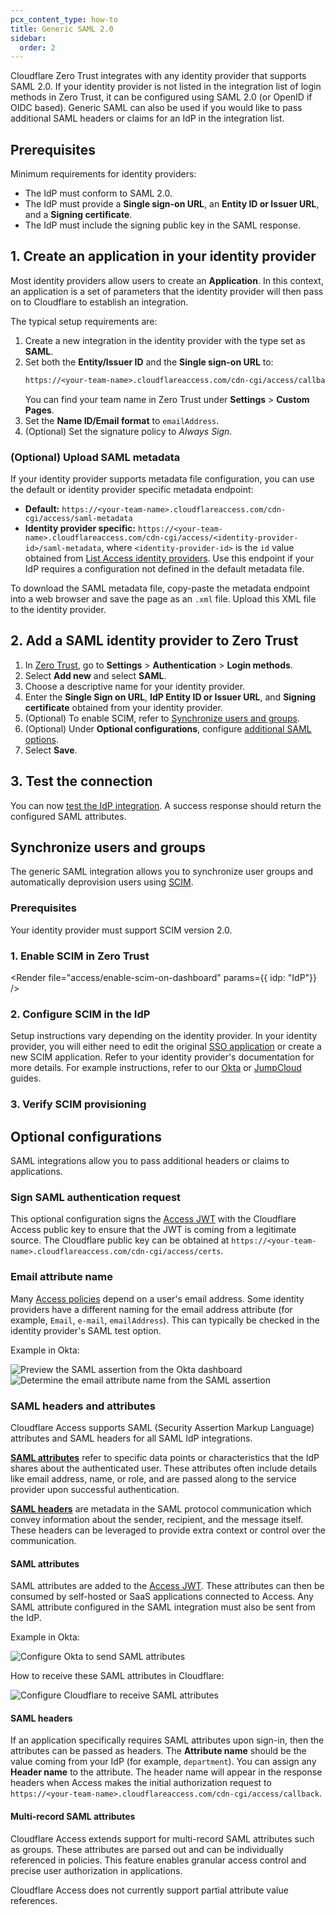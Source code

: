 ```yaml
---
pcx_content_type: how-to
title: Generic SAML 2.0
sidebar:
  order: 2
---
```



Cloudflare Zero Trust integrates with any identity provider that supports SAML 2.0. If your identity provider is not listed in the integration list of login methods in Zero Trust, it can be configured using SAML 2.0 (or OpenID if OIDC based). Generic SAML can also be used if you would like to pass additional SAML headers or claims for an IdP in the integration list.

## Prerequisites

Minimum requirements for identity providers:

- The IdP must conform to SAML 2.0.
- The IdP must provide a **Single sign-on URL**, an **Entity ID or Issuer URL**, and a **Signing certificate**.
- The IdP must include the signing public key in the SAML response.

## 1. Create an application in your identity provider

Most identity providers allow users to create an **Application**. In this context, an application is a set of parameters that the identity provider will then pass on to Cloudflare to establish an integration.

The typical setup requirements are:

1. Create a new integration in the identity provider with the type set as **SAML**.
2. Set both the **Entity/Issuer ID** and the **Single sign-on URL** to:
   ```txt
   https://<your-team-name>.cloudflareaccess.com/cdn-cgi/access/callback
   ```
   You can find your team name in Zero Trust under **Settings** > **Custom Pages**.
3. Set the **Name ID/Email format** to `emailAddress`.
4. (Optional) Set the signature policy to _Always Sign_.

### (Optional) Upload SAML metadata

If your identity provider supports metadata file configuration, you can use the default or identity provider specific metadata endpoint:

- **Default:** `https://<your-team-name>.cloudflareaccess.com/cdn-cgi/access/saml-metadata`
- **Identity provider specific:** `https://<your-team-name>.cloudflareaccess.com/cdn-cgi/access/<identity-provider-id>/saml-metadata`, where `<identity-provider-id>` is the `id` value obtained from [List Access identity providers](/api/operations/access-identity-providers-list-access-identity-providers). Use this endpoint if your IdP requires a configuration not defined in the default metadata file.

To download the SAML metadata file, copy-paste the metadata endpoint into a web browser and save the page as an `.xml` file. Upload this XML file to the identity provider.

## 2. Add a SAML identity provider to Zero Trust

1. In [Zero Trust](https://one.dash.cloudflare.com), go to **Settings** > **Authentication** > **Login methods**.
2. Select **Add new** and select **SAML**.
3. Choose a descriptive name for your identity provider.
4. Enter the **Single Sign on URL**, **IdP Entity ID or Issuer URL**, and **Signing certificate** obtained from your identity provider.
5. (Optional) To enable SCIM, refer to [Synchronize users and groups](#synchronize-users-and-groups).
6. (Optional) Under **Optional configurations**, configure [additional SAML options](#optional-configurations).
7. Select **Save**.

## 3. Test the connection

You can now [test the IdP integration](/cloudflare-one/identity/idp-integration/#test-idps-in-zero-trust). A success response should return the configured SAML attributes.

## Synchronize users and groups

The generic SAML integration allows you to synchronize user groups and automatically deprovision users using [SCIM](/cloudflare-one/identity/users/scim/).

### Prerequisites

Your identity provider must support SCIM version 2.0.

### 1. Enable SCIM in Zero Trust

<Render
	file="access/enable-scim-on-dashboard"
	params={{ idp: "IdP"}}
/>

### 2. Configure SCIM in the IdP

Setup instructions vary depending on the identity provider. In your identity provider, you will either need to edit the original [SSO application](#1-create-an-application-in-your-identity-provider) or create a new SCIM application. Refer to your identity provider's documentation for more details. For example instructions, refer to our [Okta](/cloudflare-one/identity/idp-integration/okta/#synchronize-users-and-groups) or [JumpCloud](/cloudflare-one/identity/idp-integration/jumpcloud-saml/#synchronize-users-and-groups) guides.

### 3. Verify SCIM provisioning

<Render file="access/verify-scim-provisioning"/>

## Optional configurations

SAML integrations allow you to pass additional headers or claims to applications.

### Sign SAML authentication request

This optional configuration signs the [Access JWT](/cloudflare-one/identity/authorization-cookie/) with the Cloudflare Access public key to ensure that the JWT is coming from a legitimate source. The Cloudflare public key can be obtained at `https://<your-team-name>.cloudflareaccess.com/cdn-cgi/access/certs`.

### Email attribute name

Many [Access policies](/cloudflare-one/policies/access/) depend on a user's email address. Some identity providers have a different naming for the email address attribute (for example, `Email`, `e-mail`, `emailAddress`). This can typically be checked in the identity provider's SAML test option.

Example in Okta:

![Preview the SAML assertion from the Okta dashboard](~/assets/images/cloudflare-one/identity/saml-assertion.png)
![Determine the email attribute name from the SAML assertion](~/assets/images/cloudflare-one/identity/saml-attributes.png)

### SAML headers and attributes

Cloudflare Access supports SAML (Security Assertion Markup Language) attributes and SAML headers for all SAML IdP integrations.

[**SAML attributes**](#saml-attributes) refer to specific data points or characteristics that the IdP shares about the authenticated user. These attributes often include details like email address, name, or role, and are passed along to the service provider upon successful authentication.

[**SAML headers**](#saml-headers) are metadata in the SAML protocol communication which convey information about the sender, recipient, and the message itself. These headers can be leveraged to provide extra context or control over the communication.

#### SAML attributes

SAML attributes are added to the [Access JWT](/cloudflare-one/identity/authorization-cookie/). These attributes can then be consumed by self-hosted or SaaS applications connected to Access. Any SAML attribute configured in the SAML integration must also be sent from the IdP.

Example in Okta:

![Configure Okta to send SAML attributes](~/assets/images/cloudflare-one/identity/attribute-statements.png)

How to receive these SAML attributes in Cloudflare:

![Configure Cloudflare to receive SAML attributes](~/assets/images/cloudflare-one/identity/attributes-cloudflare.png)

#### SAML headers

If an application specifically requires SAML attributes upon sign-in, then the attributes can be passed as headers. The **Attribute name** should be the value coming from your IdP (for example, `department`). You can assign any **Header name** to the attribute. The header name will appear in the response headers when Access makes the initial authorization request to `https://<your-team-name>.cloudflareaccess.com/cdn-cgi/access/callback`.

#### Multi-record SAML attributes

Cloudflare Access extends support for multi-record SAML attributes such as groups. These attributes are parsed out and can be individually referenced in policies. This feature enables granular access control and precise user authorization in applications.

Cloudflare Access does not currently support partial attribute value references.

